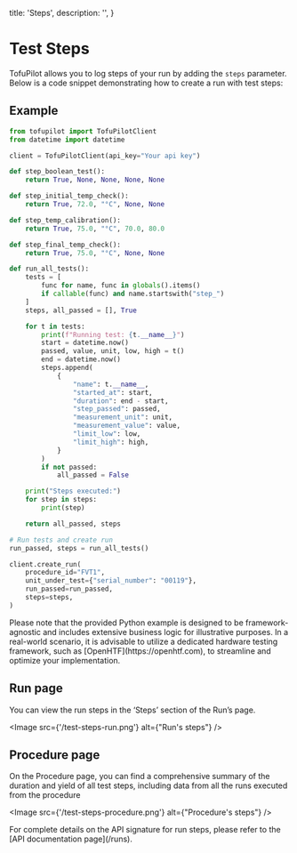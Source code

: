  title: 'Steps',
  description: '',
}

# Test Steps

TofuPilot allows you to log steps of your run by adding the `steps` parameter. Below is a code snippet demonstrating how to create a run with test steps:

## Example

```python {{ title: 'create_run_with_steps.py'}}
from tofupilot import TofuPilotClient
from datetime import datetime

client = TofuPilotClient(api_key="Your api key")

def step_boolean_test():
    return True, None, None, None, None

def step_initial_temp_check():
    return True, 72.0, "°C", None, None

def step_temp_calibration():
    return True, 75.0, "°C", 70.0, 80.0

def step_final_temp_check():
    return True, 75.0, "°C", None, None

def run_all_tests():
    tests = [
        func for name, func in globals().items()
        if callable(func) and name.startswith("step_")
    ]
    steps, all_passed = [], True

    for t in tests:
        print(f"Running test: {t.__name__}")
        start = datetime.now()
        passed, value, unit, low, high = t()
        end = datetime.now()
        steps.append(
            {
                "name": t.__name__,
                "started_at": start,
                "duration": end - start,
                "step_passed": passed,
                "measurement_unit": unit,
                "measurement_value": value,
                "limit_low": low,
                "limit_high": high,
            }
        )
        if not passed:
            all_passed = False

    print("Steps executed:")
    for step in steps:
        print(step)

    return all_passed, steps

# Run tests and create run
run_passed, steps = run_all_tests()

client.create_run(
    procedure_id="FVT1",
    unit_under_test={"serial_number": "00119"},
    run_passed=run_passed,
    steps=steps,
)
```

<Note>
  Please note that the provided Python example is designed to be
  framework-agnostic and includes extensive business logic for illustrative
  purposes. In a real-world scenario, it is advisable to utilize a dedicated
  hardware testing framework, such as [OpenHTF](https://openhtf.com), to
  streamline and optimize your implementation.
</Note>

## Run page

You can view the run steps in the ‘Steps’ section of the Run’s page.

<Image src={'/test-steps-run.png'} alt={"Run's steps"} />

## Procedure page

On the Procedure page, you can find a comprehensive summary of the duration and yield of all test steps, including data from all the runs executed from the procedure

<Image src={'/test-steps-procedure.png'} alt={"Procedure's steps"} />

<Note>
  For complete details on the API signature for run steps, please refer to the
  [API documentation page](/runs).
</Note>
